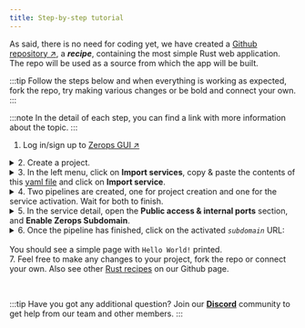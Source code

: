 ```yaml
---
title: Step-by-step tutorial
---
```



As said, there is no need for coding yet, we have created a [Github repository ↗](https://github.com/zeropsio/recipe-rust-hello-world), a ***recipe***, containing the most simple Rust web application. The repo will be used as a source from which the app will be built.

:::tip
Follow the steps below and when everything is working as expected, fork the repo, try making various changes or be bold and connect your own.
:::

:::note
In the detail of each step, you can find a link with more information about the topic.
:::

1. Log in/sign up to [Zerops GUI ↗](https://app.zerops.io)

<details><summary>2. Create a project.</summary>
<p>
Learn more about <a href="/features/infrastructure#project">projects</a> in Zerops. See how to <a href="/rust/how-to/create#create-a-project-description-file">import</a> a whole project into Zerops.
</p>
</details>
<details><summary>3. In the left menu, click on <b>Import services</b>, copy & paste the contents of this <a href="https://github.com/zeropsio/recipe-rust-hello-world/blob/main/import.yml">yaml file</a> and click on <b>Import service</b>.</summary>
<p>
Learn more about <a href="/features/infrastructure#services--containers">services</a> in Zerops and how to <a href="/rust/how-to/create#add-rust-service-to-an-existing-project">import a service</a> to an existing project.
</p>
<p>
The yaml file includes a <code>buildFromGit</code> directive, which ensures a one-time build from Git repository source.
See how to connect a <a href="/references/github-integration">Github</a> or <a href="/references/github-integration">Gitlab</a> repository to be able to trigger automatic builds & deploys.</p>
</details>
<details><summary>4. Two pipelines are created, one for project creation and one for the service activation. Wait for both to finish.</summary>
<p>
Learn more about how the pipelines can be <a href="/rust/how-to/trigger-pipeline">triggered</a> and about <a href="/rust/how-to/build-process">build</a> and <a href="/rust/how-to/deploy-process">deploy</a> processes of a Rust application in Zerops.

Learn more about how to access <a href="/rust/how-to/logs#build-log">build log</a> of your Rust service in Zerops.
</p>
</details>
<details><summary>5. In the service detail, open the <b>Public access & internal ports</b> section, and <b>Enable Zerops Subdomain</b>.</summary>
<p>
Learn more about how to <a href="/rust/how-to/access">access</a> your Rust service in Zerops.
</p>
</details>
<details><summary>6. Once the pipeline has finished, click on the activated <code><i>subdomain</i></code> URL:<br/><br/> You should see a simple page with <code>Hello World!</code> printed.</summary>
<p>
Congratulations! You have created your first application in Zerops, and we hope to see your own projects soon.

For now, check out other features, such as <a href="/rust/how-to/env-variables">environment variables</a>, <a href="/rust/how-to/logs#runtime-log">runtime log</a> and <a href="/rust/how-to/scaling">scaling</a>.
</p>
</details>
7. Feel free to make any changes to your project, fork the repo or connect your own. Also see other <a href="https://github.com/zeropsio?q=rust&type=all&language=&sort=">Rust recipes</a> on our Github page.

<p>&nbsp;</p>

:::tip
Have you got any additional question? Join our **[Discord](https://discord.com/invite/WDvCZ54)** community to get help from our team and other members.
:::